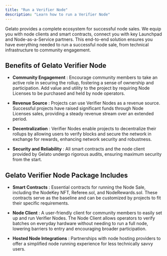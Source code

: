 ```yaml
---
title: "Run a Verifier Node"
description: "Learn how to run a Verifier Node"
---
```


Gelato provides a complete ecosystem for successful node sales. We equip you with node clients and smart contracts, connect you with key Launchpad and Node-as-a-Service partners. This end-to-end solution ensures you have everything needed to run a successful node sale, from technical infrastructure to community engagement.

## Benefits of Gelato Verifier Node

- **Community Engagement** :
  Encourage community members to take an active role in securing the rollup,
  fostering a sense of ownership and participation. Add value and utility to the
  project by requiring Node Licenses to be purchased and held by node operators.

- **Revenue Source** :
  Projects can use Verifier Nodes as a revenue source. Successful projects have
  raised significant funds through Node Licenses sales, providing a steady
  revenue stream over an extended period.

- **Decentralization** :
  Verifier Nodes enable projects to decentralize their rollups by allowing users
  to verify blocks and secure the network in exchange for rewards, enhancing
  network security and robustness.

- **Security and Reliability** :
All smart contracts and the node client provided by Gelato undergo rigorous audits, ensuring maximum security from the start.

## Gelato Verifier Node Package Includes

- **Smart Contracts** :
  Essential contracts for running the Node Sale, including the NodeKey NFT,
  Referee.sol, and NodeRewards.sol. These contracts serve as the baseline and can
  be customized by projects to fit their specific requirements.

- **Node Client** :
  A user-friendly client for community members to easily set up and run Verifier
  Nodes. The Node Client allows operators to verify batches on everyday hardware
  without needing to run a full node, lowering barriers to entry and encouraging
  broader participation.

- **Hosted Node Integrations** :
Partnerships with node hosting providers to offer a simplified node running experience for less technically savvy users.
